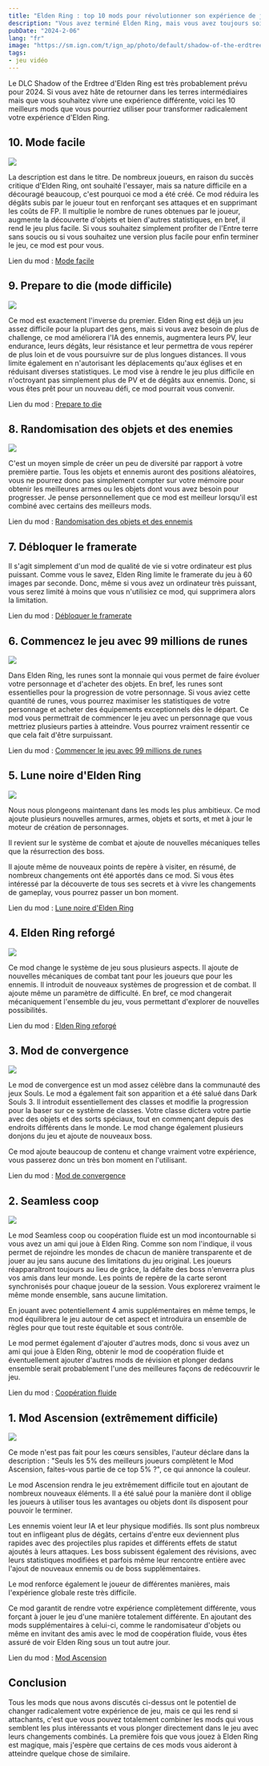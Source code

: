 ```yaml
---
title: "Elden Ring : top 10 mods pour révolutionner son expérience de jeu en 2024."
description: "Vous avez terminé Elden Ring, mais vous avez toujours soif de cette sensation de découverte. Voici une liste de mods qui pourraient vous aider à trouver votre prochaine aventure dans l'Entre terre."
pubDate: "2024-2-06"
lang: "fr"
image: "https://sm.ign.com/t/ign_ap/photo/default/shadow-of-the-erdtree-3-1677574530364_unn3.1080.jpg"
tags:
- jeu vidéo
---
```



Le DLC Shadow of the Erdtree d'Elden Ring est très probablement prévu pour 2024. Si vous avez hâte de retourner dans les terres intermédiaires mais que vous souhaitez vivre une expérience différente, voici les 10 meilleurs mods que vous pourriez utiliser pour transformer radicalement votre expérience d'Elden Ring.


## 10. Mode facile
<Image src="https://static1.srcdn.com/wordpress/wp-content/uploads/2022/04/Elden-Ring-How-to-Install-Play-Easy-Mode-Mod.jpg" />


La description est dans le titre. De nombreux joueurs, en raison du succès critique d'Elden Ring, ont souhaité l'essayer, mais sa nature difficile en a découragé beaucoup, c'est pourquoi ce mod a été créé. Ce mod réduira les dégâts subis par le joueur tout en renforçant ses attaques et en supprimant les coûts de FP. Il multiplie le nombre de runes obtenues par le joueur, augmente la découverte d'objets et bien d'autres statistiques, en bref, il rend le jeu plus facile. Si vous souhaitez simplement profiter de l'Entre terre sans soucis ou si vous souhaitez une version plus facile pour enfin terminer le jeu, ce mod est pour vous.


Lien du mod : [Mode facile](https://www.nexusmods.com/eldenring/mods/146)


## 9. Prepare to die (mode difficile)
<Image src="https://cdn.wccftech.com/wp-content/uploads/2022/05/Elden-Ring-Hard-Mode.jpg" />


Ce mod est exactement l'inverse du premier. Elden Ring est déjà un jeu assez difficile pour la plupart des gens, mais si vous avez besoin de plus de challenge, ce mod améliorera l'IA des ennemis, augmentera leurs PV, leur endurance, leurs dégâts, leur résistance et leur permettra de vous repérer de plus loin et de vous poursuivre sur de plus longues distances. Il vous limite également en n'autorisant les déplacements qu'aux églises et en réduisant diverses statistiques. Le mod vise à rendre le jeu plus difficile en n'octroyant pas simplement plus de PV et de dégâts aux ennemis. Donc, si vous êtes prêt pour un nouveau défi, ce mod pourrait vous convenir.


Lien du mod : [Prepare to die](https://www.nexusmods.com/eldenring/mods/161)


## 8. Randomisation des objets et des enemies
<Image src="https://cdn.gameleap.com/images/articles/art_ciY7-O91ON/art-img_mTbQ0mjoE/1x.webp" caption="Random boss" />


C'est un moyen simple de créer un peu de diversité par rapport à votre première partie. Tous les objets et ennemis auront des positions aléatoires, vous ne pourrez donc pas simplement compter sur votre mémoire pour obtenir les meilleures armes ou les objets dont vous avez besoin pour progresser. Je pense personnellement que ce mod est meilleur lorsqu'il est combiné avec certains des meilleurs mods.


Lien du mod : [Randomisation des objets et des ennemis](https://www.nexusmods.com/eldenring/mods/428)


## 7. Débloquer le framerate
Il s'agit simplement d'un mod de qualité de vie si votre ordinateur est plus puissant. Comme vous le savez, Elden Ring limite le framerate du jeu à 60 images par seconde. Donc, même si vous avez un ordinateur très puissant, vous serez limité à moins que vous n'utilisiez ce mod, qui supprimera alors la limitation.


Lien du mod : [Débloquer le framerate](https://www.nexusmods.com/eldenring/mods/216)


## 6. Commencez le jeu avec 99 millions de runes
<Image src="https://cdn.wccftech.com/wp-content/uploads/2021/08/Elden-Ring-art-scaled.jpg-scaled.jpg" />


Dans Elden Ring, les runes sont la monnaie qui vous permet de faire évoluer votre personnage et d'acheter des objets. En bref, les runes sont essentielles pour la progression de votre personnage. Si vous aviez cette quantité de runes, vous pourrez maximiser les statistiques de votre personnage et acheter des équipements exceptionnels dès le départ. Ce mod vous permettrait de commencer le jeu avec un personnage que vous mettriez plusieurs parties à atteindre. Vous pourrez vraiment ressentir ce que cela fait d'être surpuissant.


Lien du mod : [Commencer le jeu avec 99 millions de runes](https://www.nexusmods.com/eldenring/mods/73)


## 5. Lune noire d'Elden Ring
<Image src="https://images.ladbible.com/resize?type=jpeg&quality=70&width=1200&fit=contain&gravity=auto&url=https://images.ladbiblegroup.com/v3/assets/bltbc1876152fcd9f07/blt204f2ac373ea0f3c/654397b4c2dd84040649ad93/elden.png" />


Nous nous plongeons maintenant dans les mods les plus ambitieux. Ce mod ajoute plusieurs nouvelles armures, armes, objets et sorts, et met à jour le moteur de création de personnages.


Il revient sur le système de combat et ajoute de nouvelles mécaniques telles que la résurrection des boss.


Il ajoute même de nouveaux points de repère à visiter, en résumé, de nombreux changements ont été apportés dans ce mod. Si vous êtes intéressé par la découverte de tous ses secrets et à vivre les changements de gameplay, vous pourrez passer un bon moment.


Lien du mod : [Lune noire d'Elden Ring](https://www.nexusmods.com/eldenring/mods/2604)


## 4. Elden Ring reforgé
<Image src="https://static0.gamerantimages.com/wordpress/wp-content/uploads/2023/12/elden-ring-reforged-mod-explained.jpg" />


Ce mod change le système de jeu sous plusieurs aspects. Il ajoute de nouvelles mécaniques de combat tant pour les joueurs que pour les ennemis. Il introduit de nouveaux systèmes de progression et de combat. Il ajoute même un paramètre de difficulté. En bref, ce mod changerait mécaniquement l'ensemble du jeu, vous permettant d'explorer de nouvelles possibilités.


Lien du mod : [Elden Ring reforgé](https://www.nexusmods.com/eldenring/mods/541)


## 3. Mod de convergence
<Image src="https://i.ytimg.com/vi/k6HWPQzJfn8/maxresdefault.jpg" />


Le mod de convergence est un mod assez célèbre dans la communauté des jeux Souls. Le mod a également fait son apparition et a été salué dans Dark Souls 3. Il introduit essentiellement des classes et modifie la progression pour la baser sur ce système de classes. Votre classe dictera votre partie avec des objets et des sorts spéciaux, tout en commençant depuis des endroits différents dans le monde. Le mod change également plusieurs donjons du jeu et ajoute de nouveaux boss.


Ce mod ajoute beaucoup de contenu et change vraiment votre expérience, vous passerez donc un très bon moment en l'utilisant.


Lien du mod : [Mod de convergence](https://www.nexusmods.com/eldenring/mods/3419)


## 2. Seamless coop
<Image src="https://static1.srcdn.com/wordpress/wp-content/uploads/2022/06/Elden-Ring-Seamless-Coop-Mod.jpg" />


Le mod Seamless coop ou coopération fluide est un mod incontournable si vous avez un ami qui joue à Elden Ring. Comme son nom l'indique, il vous permet de rejoindre les mondes de chacun de manière transparente et de jouer au jeu sans aucune des limitations du jeu original. Les joueurs réapparaîtront toujours au lieu de grâce, la défaite des boss n'enverra plus vos amis dans leur monde. Les points de repère de la carte seront synchronisés pour chaque joueur de la session. Vous explorerez vraiment le même monde ensemble, sans aucune limitation.


En jouant avec potentiellement 4 amis supplémentaires en même temps, le mod équilibrera le jeu autour de cet aspect et introduira un ensemble de règles pour que tout reste équitable et sous contrôle.


Le mod permet également d'ajouter d'autres mods, donc si vous avez un ami qui joue à Elden Ring, obtenir le mod de coopération fluide et éventuellement ajouter d'autres mods de révision et plonger dedans ensemble serait probablement l'une des meilleures façons de redécouvrir le jeu.


Lien du mod : [Coopération fluide](https://www.nexusmods.com/eldenring/mods/510)


## 1. Mod Ascension (extrêmement difficile)
<Image src="https://staticdelivery.nexusmods.com/mods/4333/images/thumbnails/1019/1019-1700175988-2130551091.png" />


Ce mode n'est pas fait pour les cœurs sensibles, l'auteur déclare dans la description : "Seuls les 5% des meilleurs joueurs complètent le Mod Ascension, faites-vous partie de ce top 5% ?", ce qui annonce la couleur.


Le mod Ascension rendra le jeu extrêmement difficile tout en ajoutant de nombreux nouveaux éléments. Il a été salué pour la manière dont il oblige les joueurs à utiliser tous les avantages ou objets dont ils disposent pour pouvoir le terminer.


Les ennemis voient leur IA et leur physique modifiés. Ils sont plus nombreux tout en infligeant plus de dégâts, certains d'entre eux deviennent plus rapides avec des projectiles plus rapides et différents effets de statut ajoutés à leurs attaques. Les boss subissent également des révisions, avec leurs statistiques modifiées et parfois même leur rencontre entière avec l'ajout de nouveaux ennemis ou de boss supplémentaires.


Le mod renforce également le joueur de différentes manières, mais l'expérience globale reste très difficile.


Ce mod garantit de rendre votre expérience complètement différente, vous forçant à jouer le jeu d'une manière totalement différente. En ajoutant des mods supplémentaires à celui-ci, comme le randomisateur d'objets ou même en invitant des amis avec le mod de coopération fluide, vous êtes assuré de voir Elden Ring sous un tout autre jour.


Lien du mod : [Mod Ascension](https://www.nexusmods.com/eldenring/mods/1019)


## Conclusion
Tous les mods que nous avons discutés ci-dessus ont le potentiel de changer radicalement votre expérience de jeu, mais ce qui les rend si attachants, c'est que vous pouvez totalement combiner les mods qui vous semblent les plus intéressants et vous plonger directement dans le jeu avec leurs changements combinés. La première fois que vous jouez à Elden Ring est magique, mais j'espère que certains de ces mods vous aideront à atteindre quelque chose de similaire.



